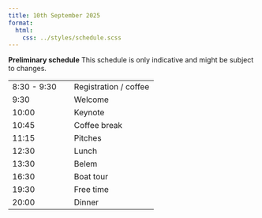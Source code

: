```yaml
---
title: 10th September 2025
format:
  html:
    css: ../styles/schedule.scss
---
```

<div class="alert alert-info">
  <strong><i class="bi bi-info-circle-fill"></i> Preliminary schedule</strong> This schedule is only indicative and might be subject to changes.
</div>

| |  |
| --- | ---- |
| 8:30 - 9:30 | <span class="event-outline-blue"></span> Registration / coffee    |
| 9:30        | <span class="event-outline-blue"></span> Welcome                   |
| 10:00       | <span class="event-filled-green"></span> Keynote       |
| 10:45       | <span class="event-outline-blue"></span> Coffee break              |
| 11:15       | <span class="event-filled-orange size-2"></span> Pitches                   |
| 12:30       | <span class="event-outline-blue"></span> Lunch                     |
| 13:30       | <span class="event-filled-blue size-2"></span> Belem                     |
| 16:30       | <span class="event-filled-blue size-3"></span> Boat tour                 | 
| 19:30       | <span class="event-outline-blue"></span> Free time                 |    
| 20:00       | <span class="event-filled-red"></span> Dinner |   